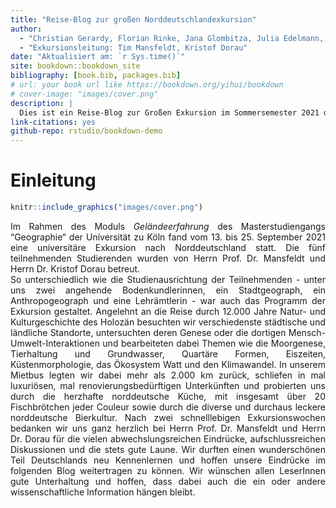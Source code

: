 ```yaml
--- 
title: "Reise-Blog zur großen Norddeutschlandexkursion"
author: 
  - "Christian Gerardy, Florian Rinke, Jana Glombitza, Julia Edelmann, Maren Hövels"
  - "Exkursionsleitung: Tim Mansfeldt, Kristof Dorau"
date: "Aktualisiert am: `r Sys.time()`"
site: bookdown::bookdown_site
bibliography: [book.bib, packages.bib]
# url: your book url like https://bookdown.org/yihui/bookdown
# cover-image: "images/cover.png"
description: |
  Dies ist ein Reise-Blog zur Großen Exkursion im Sommersemester 2021 des Geographischen Institutes der Universität zu Köln.
link-citations: yes
github-repo: rstudio/bookdown-demo
---
```


# Einleitung {-}

<div style="text-align: justify">

```r
knitr::include_graphics("images/cover.png")
```

Im Rahmen des Moduls *Geländeerfahrung* des Masterstudiengangs "Geographie“ der Universität zu Köln fand vom 13. bis 25. September 2021 eine universitäre Exkursion nach Norddeutschland statt. Die fünf teilnehmenden Studierenden wurden von Herrn Prof. Dr. Mansfeldt und Herrn Dr. Kristof Dorau betreut.  
So unterschiedlich wie die Studienausrichtung der Teilnehmenden - unter uns zwei angehende Bodenkundlerinnen, ein Stadtgeograph, ein Anthropogeograph und eine Lehrämtlerin - war auch das Programm der Exkursion gestaltet. Angelehnt an die Reise durch 12.000 Jahre Natur- und Kulturgeschichte des Holozän besuchten wir verschiedenste städtische und ländliche Standorte, untersuchten deren Genese oder die dortigen Mensch-Umwelt-Interaktionen und bearbeiteten dabei Themen wie die Moorgenese, Tierhaltung und Grundwasser, Quartäre Formen, Eiszeiten, Küstenmorphologie, das Ökosystem Watt und den Klimawandel.
In unserem Mietbus legten wir dabei mehr als 2.000 km zurück, schliefen in mal luxuriösen, mal renovierungsbedürftigen Unterkünften und probierten uns durch die herzhafte norddeutsche Küche, mit insgesamt über 20 Fischbrötchen jeder Couleur sowie durch die diverse und durchaus leckere norddeutsche Bierkultur. 
Nach zwei schnelllebigen Exkursionswochen bedanken wir uns ganz herzlich bei Herrn Prof. Dr. Mansfeldt und Herrn Dr. Dorau für die vielen abwechslungsreichen Eindrücke, aufschlussreichen Diskussionen und die stets gute Laune. Wir durften einen wunderschönen Teil Deutschlands neu Kennenlernen und hoffen unsere Eindrücke im folgenden Blog weitertragen zu können. Wir wünschen allen LeserInnen gute Unterhaltung und hoffen, dass dabei auch die ein oder andere wissenschaftliche Information hängen bleibt. 

</div>

